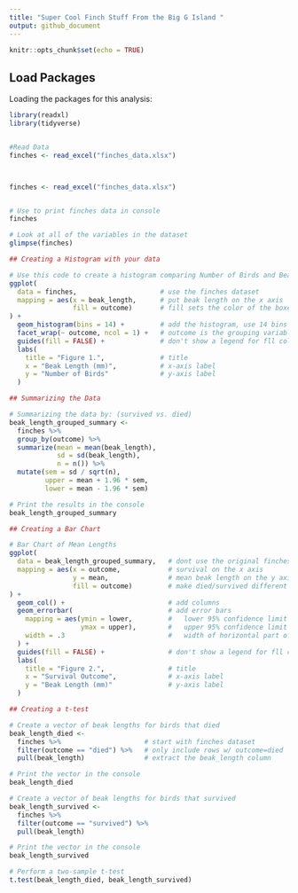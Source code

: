 ```yaml
---
title: "Super Cool Finch Stuff From the Big G Island "
output: github_document
---
```


```r
knitr::opts_chunk$set(echo = TRUE)
```

## Load Packages

Loading the packages for this analysis:

```r
library(readxl)
library(tidyverse)


#Read Data
finches <- read_excel("finches_data.xlsx") 



finches <- read_excel("finches_data.xlsx") 


# Use to print finches data in console
finches

# Look at all of the variables in the dataset
glimpse(finches)

## Creating a Histogram with your data

# Use this code to create a histogram comparing Number of Birds and Beak Length
ggplot(
  data = finches,                     # use the finches dataset
  mapping = aes(x = beak_length,      # put beak length on the x axis
                fill = outcome)       # fill sets the color of the boxes
) +
  geom_histogram(bins = 14) +         # add the histogram, use 14 bins
  facet_wrap(~ outcome, ncol = 1) +   # outcome is the grouping variable
  guides(fill = FALSE) +              # don't show a legend for fll color
  labs(
    title = "Figure 1.",              # title
    x = "Beak Length (mm)",           # x-axis label
    y = "Number of Birds"             # y-axis label
  )

## Summarizing the Data

# Summarizing the data by: (survived vs. died)
beak_length_grouped_summary <- 
  finches %>% 
  group_by(outcome) %>% 
  summarize(mean = mean(beak_length),
            sd = sd(beak_length),
            n = n()) %>% 
  mutate(sem = sd / sqrt(n),
         upper = mean + 1.96 * sem,
         lower = mean - 1.96 * sem)

# Print the results in the console
beak_length_grouped_summary

## Creating a Bar Chart

# Bar Chart of Mean Lengths
ggplot(
  data = beak_length_grouped_summary,   # dont use the original finches dataset
  mapping = aes(x = outcome,            # survival on the x axis
                y = mean,               # mean beak length on the y axis
                fill = outcome)         # make died/survived different colors
) +
  geom_col() +                          # add columns
  geom_errorbar(                        # add error bars
    mapping = aes(ymin = lower,         #   lower 95% confidence limit
                  ymax = upper),        #   upper 95% confidence limit
    width = .3                          #   width of horizontal part of bars
  ) +
  guides(fill = FALSE) +                # don't show a legend for fll color
  labs(
    title = "Figure 2.",                # title
    x = "Survival Outcome",             # x-axis label
    y = "Beak Length (mm)"              # y-axis label
  )

## Creating a t-test

# Create a vector of beak lengths for birds that died
beak_length_died <-
  finches %>%                     # start with finches dataset
  filter(outcome == "died") %>%   # only include rows w/ outcome=died
  pull(beak_length)               # extract the beak_length column

# Print the vector in the console
beak_length_died

# Create a vector of beak lengths for birds that survived
beak_length_survived <-
  finches %>% 
  filter(outcome == "survived") %>% 
  pull(beak_length)

# Print the vector in the console
beak_length_survived

# Perform a two-sample t-test
t.test(beak_length_died, beak_length_survived)

```

